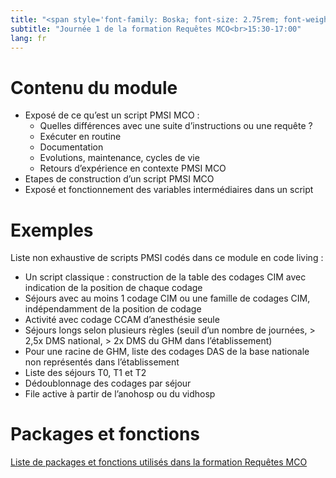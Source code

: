 ```yaml
---
title: "<span style='font-family: Boska; font-size: 2.75rem; font-weight: 800;'>Scripts PMSI MCO (1ere partie)</span>"
subtitle: "Journée 1 de la formation Requêtes MCO<br>15:30-17:00"
lang: fr
---
```



# Contenu du module  

-   Exposé de ce qu'est un script PMSI MCO : 
    -   Quelles différences avec une suite d'instructions ou une requête ?
    -   Exécuter en routine
    -   Documentation
    -   Evolutions, maintenance, cycles de vie
    -   Retours d'expérience en contexte PMSI MCO
-   Etapes de construction d'un script PMSI MCO
-   Exposé et fonctionnement des variables intermédiaires dans un script  

# Exemples

Liste non exhaustive de scripts PMSI codés dans ce module en code living :  

-   Un script classique : construction de la table des codages CIM avec indication de la position de chaque codage
-   Séjours avec au moins 1 codage CIM ou une famille de codages CIM, indépendamment de la position de codage
-   Activité avec codage CCAM d'anesthésie seule
-   Séjours longs selon plusieurs règles (seuil d'un nombre de journées, > 2,5x DMS national, > 2x DMS du GHM dans l'établissement)
-   Pour une racine de GHM, liste des codages DAS de la base nationale non représentés dans l'établissement
-   Liste des séjours T0, T1 et T2
-   Dédoublonnage des codages par séjour
-   File active à partir de l'anohosp ou du vidhosp  

# Packages et fonctions

[Liste de packages et fonctions utilisés dans la formation Requêtes MCO](../package_function_mco.qmd)
